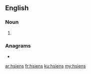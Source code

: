 ==English==

===Noun===
{{head|en|noun plural form}}

# {{plural of|hsien|lang=en}}

===Anagrams===
* {{l|en|shines}}

[[ar:hsiens]]
[[fr:hsiens]]
[[ku:hsiens]]
[[my:hsiens]]